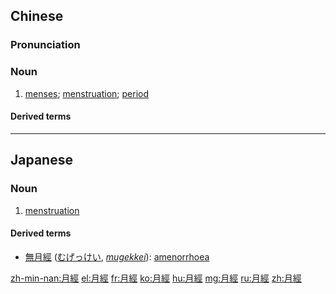 {{also|月经}}
==Chinese==
{{zh-forms|s=月经}}

===Pronunciation===
{{zh-pron
|m=yuèjīng
|c=jyut6 ging1
|h=pfs=ngie̍t-kîn
|mn=qz:ge̍rh-keng/tp,xm:ge̍h-keng/kh,zz:goe̍h-keng
|cat=n
}}

===Noun===
{{zh-noun}}

# [[menses]]; [[menstruation]]; [[period]]
#: {{zh-x|你 甚[什]麼時候{hou} 來 月經？|When did you have your '''period'''?}}

====Derived terms====
{{zh-der|月經週期}}

----

==Japanese==
{{ja-kanjitab|げつ|k1=げっ|けい|yomi=o}}

===Noun===
{{ja-noun|げっけい|shin=月経}}

# [[menstruation]]

====Derived terms====
* [[無月經]] ([[むげっけい]], ''[[mugekkei]]''): [[amenorrhoea]]

[[zh-min-nan:月經]]
[[el:月經]]
[[fr:月經]]
[[ko:月經]]
[[hu:月經]]
[[mg:月經]]
[[ru:月經]]
[[zh:月經]]